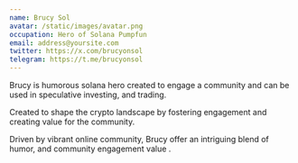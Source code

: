```yaml
---
name: Brucy Sol
avatar: /static/images/avatar.png
occupation: Hero of Solana Pumpfun
email: address@yoursite.com
twitter: https://x.com/brucyonsol
telegram: https://t.me/brucyonsol
---
```


Brucy is humorous solana hero created to engage a community and can be used in speculative investing, and trading.

Created to shape the crypto landscape by fostering engagement and creating value for the community.

Driven by vibrant online community, Brucy offer an intriguing blend of humor, and community engagement value .